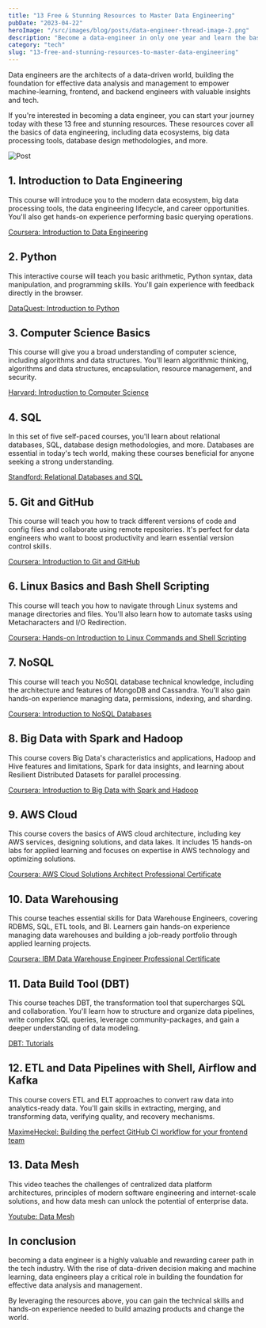 ```yaml
---
title: "13 Free & Stunning Resources to Master Data Engineering"
pubDate: "2023-04-22"
heroImage: "/src/images/blog/posts/data-engineer-thread-image-2.png"
description: "Become a data-engineer in only one year and learn the basics of Python, SQL, Git, Linux, NoSQL, Big Data with Spark and Hadoop, AWS Cloud, DBT, Airflow and Kafka."
category: "tech"
slug: "13-free-and-stunning-resources-to-master-data-engineering"
---
```


Data engineers are the architects of a data-driven world, building the foundation for effective data analysis and management to empower machine-learning, frontend, and backend engineers with valuable insights and tech.

If you're interested in becoming a data engineer, you can start your journey today with these 13 free and stunning resources. These resources cover all the basics of data engineering, including data ecosystems, big data processing tools, database design methodologies, and more.

![Post](/src/images/blog/posts/data-engineer-thread-image-2.png)

1\. Introduction to Data Engineering
--------------------------------
This course will introduce you to the modern data ecosystem, big data processing tools, the data engineering lifecycle, and career opportunities. You'll also get hands-on experience performing basic querying operations.

<a href="https://www.coursera.org/learn/introduction-to-data-engineering?specialization=ibm-data-engineer" target="_blank">Coursera: Introduction to Data Engineering</a>

2\. Python
------
This interactive course will teach you basic arithmetic, Python syntax, data manipulation, and programming skills. You'll gain experience with feedback directly in the browser.

<a href="https://www.dataquest.io/course/introduction-to-python/" target="_blank">DataQuest: Introduction to Python</a>

3\. Computer Science Basics
-----------------------
This course will give you a broad understanding of computer science, including algorithms and data structures. You'll learn algorithmic thinking, algorithms and data structures, encapsulation, resource management, and security.

<a href="https://pll.harvard.edu/course/cs50-introduction-computer-science" target="_blank">Harvard: Introduction to Computer Science</a>

4\. SQL
---
In this set of five self-paced courses, you'll learn about relational databases, SQL, database design methodologies, and more. Databases are essential in today's tech world, making these courses beneficial for anyone seeking a strong understanding.

<a href="https://www.classcentral.com/course/edx-databases-relational-databases-and-sql-19468" target="_blank">Standford: Relational Databases and SQL</a>


5\. Git and GitHub
--------------
This course will teach you how to track different versions of code and config files and collaborate using remote repositories. It's perfect for data engineers who want to boost productivity and learn essential version control skills.

<a href="https://www.coursera.org/learn/introduction-git-github" target="_blank">Coursera: Introduction to Git and GitHub</a>

6\. Linux Basics and Bash Shell Scripting
-------------------------------------
This course will teach you how to navigate through Linux systems and manage directories and files. You'll also learn how to automate tasks using Metacharacters and I/O Redirection.

<a href="https://www.coursera.org/learn/hands-on-introduction-to-linux-commands-and-shell-scripting?specialization=ibm-data-engineer" target="_blank">Coursera: Hands-on Introduction to Linux Commands and Shell Scripting</a>

7\. NoSQL
-----
This course will teach you NoSQL database technical knowledge, including the architecture and features of MongoDB and Cassandra. You'll also gain hands-on experience managing data, permissions, indexing, and sharding.

<a href="https://www.coursera.org/learn/introduction-to-nosql-databases?specialization=ibm-data-engineer" target="_blank">Coursera: Introduction to NoSQL Databases</a>

8\. Big Data with Spark and Hadoop
------------------------------
This course covers Big Data's characteristics and applications, Hadoop and Hive features and limitations, Spark for data insights, and learning about Resilient Distributed Datasets for parallel processing.

<a href="https://www.coursera.org/learn/introduction-to-big-data-with-spark-hadoop?specialization=ibm-data-engineer" target="_blank">Coursera: Introduction to Big Data with Spark and Hadoop</a>

9\. AWS Cloud
---------
This course covers the basics of AWS cloud architecture, including key AWS services, designing solutions, and data lakes. It includes 15 hands-on labs for applied learning and focuses on expertise in AWS technology and optimizing solutions.

<a href="https://www.coursera.org/professional-certificates/aws-cloud-solutions-architect" target="_blank">Coursera: AWS Cloud Solutions Architect Professional Certificate</a>

10\. Data Warehousing
----------------
This course teaches essential skills for Data Warehouse Engineers, covering RDBMS, SQL, ETL tools, and BI. Learners gain hands-on experience managing data warehouses and building a job-ready portfolio through applied learning projects.

<a href="https://www.coursera.org/professional-certificates/data-warehouse-engineering" target="_blank">Coursera: IBM Data Warehouse Engineer Professional Certificate</a>

11\. Data Build Tool (DBT)
---------------------
This course teaches DBT, the transformation tool that supercharges SQL and collaboration. You'll learn how to structure and organize data pipelines, write complex SQL queries, leverage community-packages, and gain a deeper understanding of data modeling.

<a href="https://courses.getdbt.com/collections" target="_blank">DBT: Tutorials</a>

12\. ETL and Data Pipelines with Shell, Airflow and Kafka
----------------------------------------------------

This course covers ETL and ELT approaches to convert raw data into analytics-ready data. You'll gain skills in extracting, merging, and transforming data, verifying quality, and recovery mechanisms.

<a href="https://blog.maximeheckel.com/posts/building-perfect-github-action-frontend-teams/" target="_blank">MaximeHeckel: Building the perfect GitHub CI workflow for your frontend team</a>

13\. Data Mesh
---------

This video teaches the challenges of centralized data platform architectures, principles of modern software engineering and internet-scale solutions, and how data mesh can unlock the potential of enterprise data.

<a href="https://www.youtube.com/watch?v=_bmYXWCxF_Q" target="_blank">Youtube: Data Mesh</a>

In conclusion
-------------

becoming a data engineer is a highly valuable and rewarding career path in the tech industry. With the rise of data-driven decision making and machine learning, data engineers play a critical role in building the foundation for effective data analysis and management.

By leveraging the resources above, you can gain the technical skills and hands-on experience needed to build amazing products and change the world.
